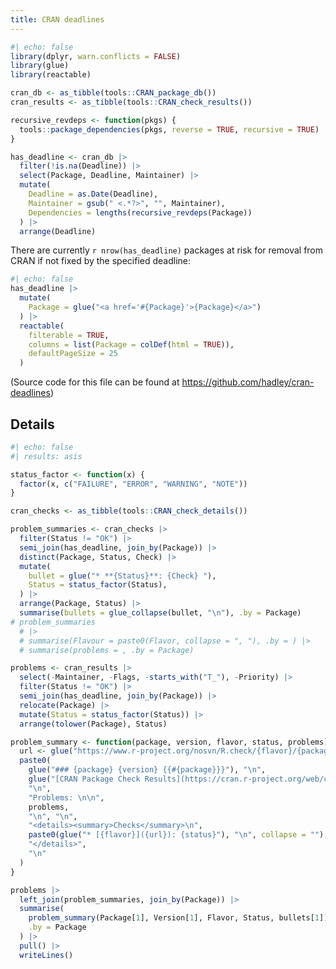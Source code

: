 ```yaml
---
title: CRAN deadlines
---
```


```r
#| echo: false
library(dplyr, warn.conflicts = FALSE)
library(glue)
library(reactable)

cran_db <- as_tibble(tools::CRAN_package_db())
cran_results <- as_tibble(tools::CRAN_check_results())

recursive_revdeps <- function(pkgs) {
  tools::package_dependencies(pkgs, reverse = TRUE, recursive = TRUE)
}

has_deadline <- cran_db |> 
  filter(!is.na(Deadline)) |> 
  select(Package, Deadline, Maintainer) |> 
  mutate(
    Deadline = as.Date(Deadline),
    Maintainer = gsub(" <.*?>", "", Maintainer),
    Dependencies = lengths(recursive_revdeps(Package))
  ) |>
  arrange(Deadline)

```

There are currently `r nrow(has_deadline)` packages at risk for removal from CRAN if not fixed by the specified deadline:

```r
#| echo: false
has_deadline |>
  mutate(
    Package = glue("<a href='#{Package}'>{Package}</a>")
  ) |>
  reactable(
    filterable = TRUE, 
    columns = list(Package = colDef(html = TRUE)),
    defaultPageSize = 25
  )
```

(Source code for this file can be found at <https://github.com/hadley/cran-deadlines>)

## Details

```r
#| echo: false
#| results: asis

status_factor <- function(x) {
  factor(x, c("FAILURE", "ERROR", "WARNING", "NOTE"))
}

cran_checks <- as_tibble(tools::CRAN_check_details())

problem_summaries <- cran_checks |>
  filter(Status != "OK") |>
  semi_join(has_deadline, join_by(Package)) |>
  distinct(Package, Status, Check) |>
  mutate(
    bullet = glue("* **{Status}**: {Check} "), 
    Status = status_factor(Status),
  ) |>
  arrange(Package, Status) |>
  summarise(bullets = glue_collapse(bullet, "\n"), .by = Package)
# problem_summaries 
  # |>
  # summarise(Flavour = paste0(Flavor, collapse = ", "), .by = ) |>
  # summarise(problems = , .by = Package)

problems <- cran_results |> 
  select(-Maintainer, -Flags, -starts_with("T_"), -Priority) |> 
  filter(Status != "OK") |> 
  semi_join(has_deadline, join_by(Package)) |> 
  relocate(Package) |> 
  mutate(Status = status_factor(Status)) |>
  arrange(tolower(Package), Status)

problem_summary <- function(package, version, flavor, status, problems) {
  url <- glue("https://www.r-project.org/nosvn/R.check/{flavor}/{package}-00check.html")
  paste0(
    glue("### {package} {version} {{#{package}}}"), "\n",
    glue("[CRAN Package Check Results](https://cran.r-project.org/web/checks/check_results_{package}.html)"), "\n\n",
    "\n",
    "Problems: \n\n",
    problems,
    "\n", "\n",
    "<details><summary>Checks</summary>\n",
    paste0(glue("* [{flavor}]({url}): {status}"), "\n", collapse = ""),
    "</details>",
    "\n"
  )
}

problems |>
  left_join(problem_summaries, join_by(Package)) |>
  summarise(
    problem_summary(Package[1], Version[1], Flavor, Status, bullets[1]), 
    .by = Package
  ) |>
  pull() |>
  writeLines()
```


<script>
// Written by ChatGPT
function expandDetailsFromHash() {
    const fragment = window.location.hash.substring(1); // Remove the # from the hash
    if (fragment) {
        const detailsElement = document.getElementById(fragment);
        if (detailsElement && detailsElement.tagName.toLowerCase() === "details") {
            detailsElement.setAttribute("open", "");
        }
    }
}

// Expand details on initial page load
document.addEventListener("DOMContentLoaded", expandDetailsFromHash);

// Expand details whenever the hash changes
window.addEventListener("hashchange", expandDetailsFromHash);
</script>
